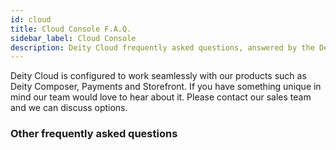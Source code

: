 ```yaml
---
id: cloud
title: Cloud Console F.A.Q.
sidebar_label: Cloud Console
description: Deity Cloud frequently asked questions, answered by the Deity team.
---
```



<Accordion title="Can I use Deity Cloud without the other Deity Platform services?">
  Deity Cloud is configured to work seamlessly with our products such as Deity Composer, Payments and Storefront. If you have something unique in mind our team would love to hear about it. Please <Link href="https://deity.com/contact">contact our sales team</Link> and we can discuss options.
</Accordion>

### Other frequently asked questions
<Categories />
